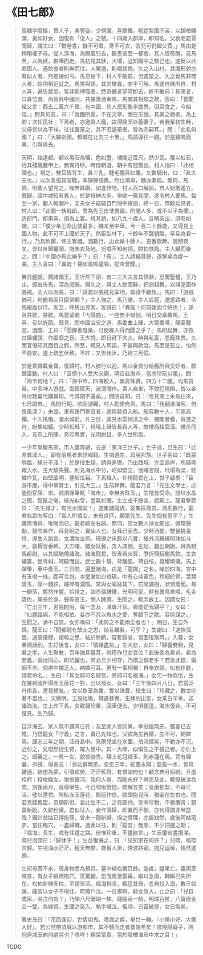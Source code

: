# 《田七郎》

> 馬驥字龍媒，賈人子，美豐姿，少倜儻，喜歌舞。輒從梨園子弟，以錦帕纏頭，美如好女，因復有「俊人」之號。十四歲入郡庠，即知名。父衰老罷賈而歸，謂生曰：「數卷書，饑不可煮，寒不可衣，吾兒可仍繼父賈。」馬由是稍稍權子母。從人浮海，為颶風引去，數晝夜至一都會。其人皆奇醜，見馬至，以為妖，群嘩而走。馬初見其狀，大懼，迨知國中之駭己也，遂反以此欺國人。遇飲食者則奔而往，人驚遁，則啜其餘。久之入山村，其間形貌亦有似人者，然襤褸如丐。馬息樹下，村人不敢前，但遙望之。久之覺馬非噬人者，始稍稍近就之。馬笑與語，其言雖異，亦半可解。馬遂自陳所自，村人喜，遍告鄰里，客非能搏噬者。然奇醜者望望即去，終不敢前；其來者，口鼻位置，尚皆與中國同，共羅漿酒奉馬，馬問其相駭之故，答曰：「嘗聞祖父言：西去二萬六千里，有中國，其人民形象率詭異。但耳食之，今始信。」問其何貧，曰：「我國所重，不在文章，而在形貌。其美之極者，為上卿；次任民社；下焉者，亦邀貴人寵，故得鼎烹以養妻子。若我輩初生時，父母皆以為不祥，往往置棄之，其不忍遽棄者，皆為宗嗣耳。」問：「此名何國？」曰：「大羅剎國。都城在北去三十里。」馬請導往一觀。於是雞鳴而興，引與俱去。
>
> 天明，始達都。都以黑石為墻，色如墨，樓閣近百尺。然少瓦。覆以紅石，拾其殘塊磨甲上，無異丹砂。時值朝退，朝中有冠蓋出，村人指曰：「此相國也。」視之，雙耳皆背生，鼻三孔，睫毛覆目如簾。又數騎出，曰：「此大夫也。」以次各指其官職，率猙獰怪異。然位漸卑，醜亦漸殺。無何，馬歸，街衢人望見之，噪奔跌蹶，如逢怪物。村人百口解說，市人始敢遙立。既歸，國中咸知有異人，於是搢紳大夫，爭欲一廣見聞，遂令村人要馬。每至一家，閽人輒闔戶，丈夫女子竊竊自門隙中窺語，終一日，無敢延見者。村人曰：「此間一執戟郎，曾為先王出使異國，所閱人多，或不以子為懼。」造郎門。郎果喜，揖為上客。視其貌，如八九十歲人。目睛突出，須卷如蝟。曰：「僕少奉王命出使最多，獨未至中華。今一百二十餘歲，又得見上國人物，此不可不上聞於天子。然臣臥林下，十餘年不踐朝階，早旦為君一行。」乃具飲饌，修主客禮。酒數行，出女樂十餘人，更番歌舞。貌類夜叉，皆以自錦纏頭，拖朱衣及地。扮唱不知何詞，腔拍恢詭。主人顧而樂之。問：「中國亦有此樂乎？」曰：「有」。主人請擬其聲，遂擊桌為度一曲。主人喜曰：「異哉！聲如鳳鳴龍嘯，從未曾聞。」
>
> 翼日趨朝，薦諸國王。王忻然下詔，有二三大夫言其怪狀，恐驚聖體，王乃止。郎出告馬，深為扼腕。居久之，與主人飲而醉，把劍起舞，以煤塗面作張飛。主人以為美，曰：「請君以張飛見宰相，厚祿不難致。」馬曰：「游戲猶可，何能易面目圖榮顯？」主人強之，馬乃諾。主人設筵，邀當路者，令馬繪面以待。客至，呼馬出見客。客訝曰：「異哉！何前媸而今妍也！」遂與共飲，甚歡。馬婆娑歌「弋陽曲」，一座無不傾倒。明日交章薦馬，王喜，召以旌節。既見，問中國治安之道，馬委曲上陳，大蒙嘉嘆，賜宴離宮。酒酣，王曰：「聞卿善雅樂，可使寡人得而聞之乎？」馬即起舞，亦效白錦纏頭，作靡靡之音。王大悅，即日拜下大夫。時與私宴，恩寵殊異。久而官僚知其面目之假，所至，輒見人耳語，不甚與款洽。馬至是孤立，怡然不自安。遂上疏乞休致，不許；又告休沐，乃給三月假。
>
> 於是乘傳載金寶，復歸村。村人膝行以迎。馬以金資分給舊所與交好者，歡聲雷動。村人曰：「吾儕小人受大夫賜，明日赴海市，當求珍玩以報」，問：「海市何地？」曰：「海中市，四海鮫人，集貨珠寶。四方十二國，均來貿易。中多神人游戲。雲霞障天，波濤間作。貴人自重，不敢犯險阻，皆以金帛付我輩代購異珍。今其期不遠矣。」問所自知，曰：「每見海上朱鳥往來，七日即市。」馬問行期，欲同游矚，村人勸使自貴。馬曰：「我顧滄海客，何畏風濤？」未幾，果有踵門寄資者，遂與裝資入船。船容數十人，平底高欄。十人搖櫓，激水如箭。凡三日，遙見水雲幌漾之中，樓閣層疊，貿遷之舟，紛集如蟻。少時抵城下，視墻上磚皆長與人等，敵樓高接雲漢。維舟而入，見市上所陳，奇珍異寶，光明射目，多人世所無。
>
> 一少年乘駿馬來，市人盡奔避，云是「東洋三世子。」世子過，目生曰：「此非異域人。」即有前馬者來詰鄉籍。生揖道左，具展邦族。世子喜曰：「既蒙辱臨，緣分不淺！」於是授生騎，請與連轡。乃出西城，方至島岸，所騎嘶躍入水。生大駭失聲。則見海水中分，屹如壁立。俄睹宮殿，玳瑁為梁，魴鱗作瓦，四壁晶明，鑒影炫目。下馬揖入。仰視龍君在上，世子啟奏：「臣游市廛，得中華賢士，引見大王。」生前拜舞。龍君乃言：「先生文學士，必能衙官屈、宋。欲煩椽筆賦『海市』，幸無吝珠玉。」生稽首受命。授以水晶之硯，龍鬣之毫，紙光似雪，墨氣如蘭。生立成千餘言，獻殿上。龍君擊節曰：「先生雄才，有光水國矣！」遂集諸龍族，宴集採霞宮。酒炙數行，龍君執爵向客曰：「寡人所憐女，未有良匹，願累先生。先生倘有意乎？」生離席愧荷，唯唯而已。龍君顧左右語。無何，宮女數人扶女郎出，佩環聲動，鼓吹暴作，拜竟睨之，實仙人也。女拜已而去。少時酒罷，雙鬟挑畫燈，導生入副宮，女濃妝坐伺。珊瑚之床飾以八寶，帳外流蘇綴明珠如斗大，衾褥皆香軟。天方曙，雛女妖鬟，奔入滿側。生起，趨出朝謝。拜為駙馬都尉。以其賦馳傳諸海。諸海龍君，皆專員來賀，爭折簡招駙馬飲。生衣繡裳，坐青虯，呵殿而出。武士數十騎，背雕弧，荷白棓，晃耀填擁。馬上彈箏，車中奏玉。三日間，遍歷諸海。由是「龍媒」之名，噪於四海。宮中有玉樹一株，圍可合抱，本瑩澈如白琉璃，中有心淡黃色，稍細於臂，葉類碧玉，厚一錢許，細碎有濃陰。常與女嘯詠其下。花開滿樹，狀類薝葡。每一瓣落，鏘然作響。拾視之，如赤瑙雕鏤，光明可愛。時有異鳥來鳴，毛金碧色，尾長於身，聲等哀玉，惻人肺腑。生聞之，輒念故土。因謂女曰：「亡出三年，恩慈間阻，每一念及，涕膺汗背。卿能從我歸乎？」女曰：「仙塵路隔，不能相依。妾亦不忍以魚水之愛，奪膝下之歡。容徐謀之。」生聞之，涕不自禁。女亦嘆曰：「此勢之不能兩全者也！」明日，生自外歸。龍王曰：「聞都尉有故土之思，詰旦趣裝，可乎？」生謝曰：「逆旅孤臣，過蒙優寵，銜報之思，結於肺腑。容暫歸省，當圖復聚耳。」入暮，女置酒話別。生訂後會，女曰：「情緣盡矣。」生大悲，女曰：「歸養雙親，見君之孝，人生聚散，百年猶旦暮耳，何用作兒女哀泣？此後妾為君貞，君為妾義，兩地同心，即伉儷也，何必旦夕相守，乃謂之偕老乎？若渝此盟，婚姻不吉。倘慮中饋乏人，納婢可耳。更有一事相囑：自奉衣裳，似有佳朕，煩君命名。」生曰：「其女耶可名龍宮，男耶可名福海。」女乞一物為信，生在羅剎國所得赤玉蓮花一對，出以授女。女曰：「三年後四月八日，君當泛舟南島，還君體胤。」女以魚革為囊，實以珠寶，授生曰：「珍藏之，數世吃著不盡也。」天微明，王設祖帳，饋遺甚豐。生拜別出宮，女乘白羊車。送諸海涘。生上岸下馬，女致聲珍重，回車便去，少頃便遠，海水復合，不可復見。生乃歸。
>
> 自浮海去，家人無不謂其已死；及至家人皆詫異。幸翁媼無恙，獨妻已去帷。乃悟龍女「守義」之言，蓋已先知也。父欲為生再婚，生不可，納婢焉。謹志三年之期，泛舟島中。見兩兒坐在水面，拍流嬉笑，不動亦不沉。近引之，兒啞然捉生臂，躍入懷中。其一大啼，似嗔生之不援己者。亦引上之。細審之，一男一女，貌皆俊秀。額上花冠綴玉，則赤蓮在焉。背有錦囊，拆視，得書云：「翁姑俱無恙。忽忽三年，紅塵永隔；盈盈一水，青鳥難通，結想為夢，引領成勞。茫茫藍蔚，有恨如何也！顧念奔月姮娥，且虛桂府；投梭織女，猶悵銀河。我何人斯，而能永好？興思及此，輒復破涕為笑。別後兩月，竟得孿生。今已啁啾懷抱，頗解言笑；覓棗抓梨，不母可活。敬以還君。所貽赤玉蓮花，飾冠作信。膝頭抱兒時，猶妾在左右也。聞君克踐舊盟，意願斯慰。妾此生不二，之死靡他。奩中珍物，不蓄蘭膏；鏡裏新妝，久辭粉黛。君似征人，妾作蕩婦，即置而不御，亦何得謂非琴瑟哉？獨計翁姑已得抱孫，曾未一覿新婦，揆之情理，亦屬缺然。歲後阿姑窀穸，當往臨穴，一盡婦職。過此以往，則『龍宮』無恙，不少把握之期；『福海』長生，或有往還之路。伏惟珍重，不盡欲言。」生反覆省書攬涕。兩兒抱頸曰：「歸休乎！」生益慟撫之，曰：「兒知家在何許？」兒啼，嘔啞言歸。生視海水茫茫，極天無際，霧鬟人渺，煙波路窮。抱兒返棹，悵然遂歸。
>
> 生知母壽不永，周身物悉為預具，墓中植松檟百餘。逾歲，媼果亡。靈輿至殯宮，有女子縗絰臨穴。眾驚顧，忽而風激雷轟，繼以急雨，轉瞬已失所在。松柏新植多枯，至是皆活。福海稍長，輒思其母，忽自投入海，數日始還。龍宮以女子不得往，時掩戶泣。一日晝暝，龍女急入，止之曰：「兒自成家，哭泣何為？」乃賜八尺珊瑚一株，龍腦香一帖，明珠百粒，八寶嵌金合一雙，為嫁資。生聞之突入，執手啜泣。俄頃，迅雷破屋，女已無矣。
>
> 異史氏曰：「花面逢迎，世情如鬼。嗜痂之癖，舉世一轍。『小慚小好，大慚大好』。若公然帶須眉以游都市，其不駭而走者蓋幾希矣！彼陵陽癡子，將抱連城玉向何處哭也？嗚呼！顯榮富貴，當於蜃樓海市中求之耳！」

TODO
